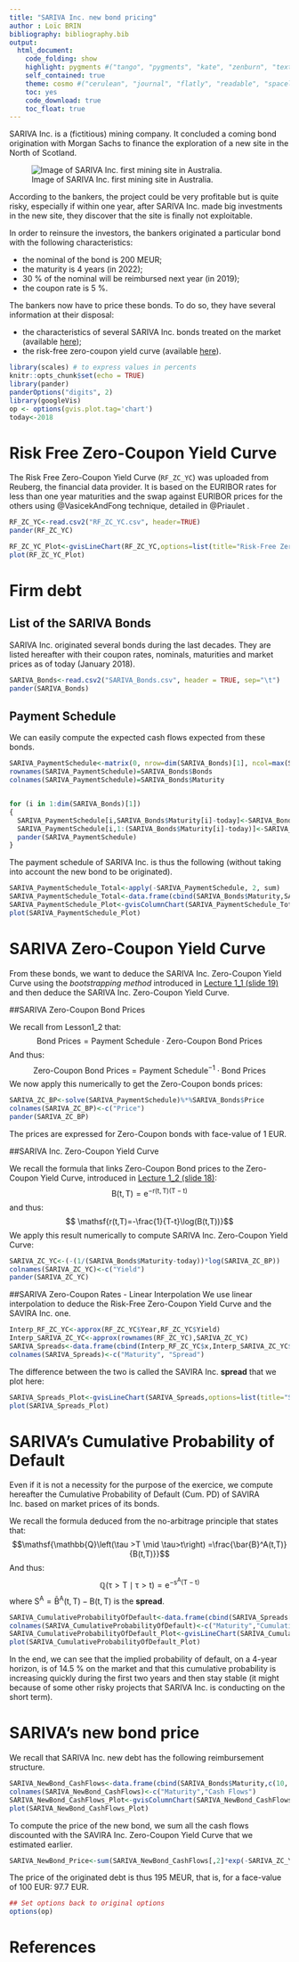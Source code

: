 ```yaml
---
title: "SARIVA Inc. new bond pricing"
author : Loïc BRIN
bibliography: bibliography.bib
output:
  html_document:
    code_folding: show
    highlight: pygments #("tango", "pygments", "kate", "zenburn", "textmate")
    self_contained: true
    theme: cosmo #("cerulean", "journal", "flatly", "readable", "spacelab", "united", and "cosmo")
    toc: yes
    code_download: true
    toc_float: true
---
```

SARIVA Inc. is a (fictitious) mining company. It concluded a coming bond origination with Morgan Sachs to finance the exploration of a new site in the North of Scotland. 


![Image of SARIVA Inc. first mining site in Australia.](SARIVA.png)


According to the bankers, the project could be very profitable but is quite risky, especially if within one year, after SARIVA Inc. made big investments in the new site, they discover that the site is finally not exploitable.

In order to reinsure the investors, the bankers originated a particular bond with the following characteristics:

* the nominal of the bond is 200 MEUR;
* the maturity is 4 years (in 2022);
* 30 % of the nominal will be reimbursed next year (in 2019);
* the coupon rate is 5 %.

The bankers now have to price these bonds. To do so, they have several information at their disposal:

+ the characteristics of several SARIVA Inc. bonds treated on the market (available [here](http://defaultrisk.free.fr/SARIVA_Bonds.csv));
+ the risk-free zero-coupon yield curve (available [here](http://defaultrisk.free.fr/RF_ZC_YC.csv)).
```r
library(scales) # to express values in percents
knitr::opts_chunk$set(echo = TRUE)
library(pander)
panderOptions("digits", 2)
library(googleVis)
op <- options(gvis.plot.tag='chart')
today<-2018
```
# Risk Free Zero-Coupon Yield Curve
The Risk Free Zero-Coupon Yield Curve (`RF_ZC_YC`) was uploaded from Reuberg, the financial data provider. It is based on the EURIBOR rates for less than one year maturities and the swap against EURIBOR prices for the others using @VasicekAndFong technique, detailed in @Priaulet .
```r
RF_ZC_YC<-read.csv2("RF_ZC_YC.csv", header=TRUE)
pander(RF_ZC_YC)
```
```r
RF_ZC_YC_Plot<-gvisLineChart(RF_ZC_YC,options=list(title="Risk-Free Zero-Coupon Yield-Curve", tooltip.trigger='selection', height=300, vAxis.minValue=0,explorer="{actions: ['dragToPan', 'rightClickToReset']}",curveType="function",hAxis="{title:'Maturity (in years)'}", vAxis="{format:'#.#%'}",vAxes="[{title:'Yields'}]"))
plot(RF_ZC_YC_Plot)
```

# Firm debt
## List of the SARIVA Bonds
SARIVA Inc. originated several bonds during the last decades. They are listed hereafter with their coupon rates, nominals, maturities and market prices as of today (January 2018).

```r
SARIVA_Bonds<-read.csv2("SARIVA_Bonds.csv", header = TRUE, sep="\t")
pander(SARIVA_Bonds)
```
## Payment Schedule
We can easily compute the expected cash flows expected from these bonds.
```r
SARIVA_PaymentSchedule<-matrix(0, nrow=dim(SARIVA_Bonds)[1], ncol=max(SARIVA_Bonds$Maturity-today))
rownames(SARIVA_PaymentSchedule)=SARIVA_Bonds$Bonds
colnames(SARIVA_PaymentSchedule)=SARIVA_Bonds$Maturity


for (i in 1:dim(SARIVA_Bonds)[1])
{
  SARIVA_PaymentSchedule[i,SARIVA_Bonds$Maturity[i]-today]<-SARIVA_Bonds$Nominal[i]
  SARIVA_PaymentSchedule[i,1:(SARIVA_Bonds$Maturity[i]-today)]<-SARIVA_PaymentSchedule[i,1:(SARIVA_Bonds$Maturity[i]-today)]+SARIVA_Bonds$Nominal[i]*SARIVA_Bonds$CouponRate[i]
  pander(SARIVA_PaymentSchedule)
}

```
The payment schedule of SARIVA Inc. is thus the following (without taking into account the new bond to be originated).
```r
SARIVA_PaymentSchedule_Total<-apply(-SARIVA_PaymentSchedule, 2, sum)
SARIVA_PaymentSchedule_Total<-data.frame(cbind(SARIVA_Bonds$Maturity,SARIVA_PaymentSchedule_Total))
SARIVA_PaymentSchedule_Plot<-gvisColumnChart(SARIVA_PaymentSchedule_Total,options=list(title="Debt Payment Schedule of SARIVA Inc.", hAxis="{format:'####'}", hAxis="{title:'Years'}", vAxis="{format:'#.# MEUR'}",vAxes="[{title:'Cash Flows (in MEUR)'}]"))
plot(SARIVA_PaymentSchedule_Plot)
```
# SARIVA Zero-Coupon Yield Curve
From these bonds, we want to deduce the SARIVA Inc. Zero-Coupon Yield Curve using the *bootstrapping method* introduced in [Lecture 1_1 (slide 19)](http://defaultrisk.free.fr/PDF/Lesson1_1.pdf#page=19) and then deduce the SARIVA Inc. Zero-Coupon Yield Curve.

##SARIVA Zero-Coupon Bond Prices

We recall from Lesson1_2 that:
$$\mathsf{\text{Bond Prices}}=\mathsf{\text{Payment Schedule}} \cdot \mathsf{\text{Zero-Coupon Bond Prices}}$$
And thus:
$$\mathsf{\text{Zero-Coupon Bond Prices}}=\mathsf{\text{Payment Schedule}}^{-1}\cdot\mathsf{\text{Bond Prices}}$$
We now apply this numerically to get the Zero-Coupon bonds prices:
```r
SARIVA_ZC_BP<-solve(SARIVA_PaymentSchedule)%*%SARIVA_Bonds$Price
colnames(SARIVA_ZC_BP)<-c("Price")
pander(SARIVA_ZC_BP)
```
The prices are expressed for Zero-Coupon bonds with face-value of 1 EUR.

##SARIVA Inc. Zero-Coupon Yield Curve

We recall the formula that links Zero-Coupon Bond prices to the Zero-Coupon Yield Curve, introduced in  [Lecture 1_2 (slide 18)](http://defaultrisk.free.fr/PDF/Lesson1_1.pdf#page=18):
$$ \mathsf{B(t,T)=e^{-r(t,T)(T-t)}}$$
and thus:
$$ \mathsf{r(t,T)=-\frac{1}{T-t}\log(B(t,T))}$$
We apply this result numerically to compute SARIVA Inc. Zero-Coupon Yield Curve:
```r
SARIVA_ZC_YC<-(-(1/(SARIVA_Bonds$Maturity-today))*log(SARIVA_ZC_BP))
colnames(SARIVA_ZC_YC)<-c("Yield")
pander(SARIVA_ZC_YC)
```
##SARIVA Zero-Coupon Rates - Linear Interpolation
We use linear interpolation to deduce the Risk-Free Zero-Coupon Yield Curve and the SAVIRA Inc. one. 
```r
Interp_RF_ZC_YC<-approx(RF_ZC_YC$Year,RF_ZC_YC$Yield)
Interp_SARIVA_ZC_YC<-approx(rownames(RF_ZC_YC),SARIVA_ZC_YC)
SARIVA_Spreads<-data.frame(cbind(Interp_RF_ZC_YC$x,Interp_SARIVA_ZC_YC$y-Interp_RF_ZC_YC$y))
colnames(SARIVA_Spreads)<-c("Maturity", "Spread")
```
The difference between the two is called the SAVIRA Inc. **spread** that we plot here:
```r
SARIVA_Spreads_Plot<-gvisLineChart(SARIVA_Spreads,options=list(title="SARIVA Inc. spreads", tooltip.trigger='selection', height=300, vAxis.minValue=0,explorer="{actions: ['dragToPan', 'rightClickToReset']}",curveType="function",hAxis="{title:'Maturity (in years)'}", vAxis="{format:'#.#%'}",vAxes="[{title:'Spreads'}]"))
plot(SARIVA_Spreads_Plot)
```
# SARIVA's Cumulative Probability of Default

Even if it is not a necessity for the purpose of the exercice, we compute hereafter the Cumulative Probability of Default (Cum. PD) of SAVIRA Inc. based on market prices of its bonds.

We recall the formula deduced from the no-arbitrage principle that states that:
$$\mathsf{\mathbb{Q}\left(\tau >T \mid \tau>t\right) =\frac{\bar{B}^A(t,T)}{B(t,T)}}$$
And thus:
$$\mathsf{\mathbb{Q}\left(\tau>T\mid \tau>t\right) =e^{-s^A(T-t)}}$$
where $\mathsf{S^A=\bar{B}^A(t,T)-B(t,T)}$ is the **spread**.
```r
SARIVA_CumulativeProbabilityOfDefault<-data.frame(cbind(SARIVA_Spreads[,1],1-exp(-SARIVA_Spreads[,2]*SARIVA_Spreads[,1])))
colnames(SARIVA_CumulativeProbabilityOfDefault)<-c("Maturity","Cumulative PD")
SARIVA_CumulativeProbabilityOfDefault_Plot<-gvisLineChart(SARIVA_CumulativeProbabilityOfDefault,options=list(title="SARIVA Inc. Cumulative Probability of Default", tooltip.trigger='selection', height=300, vAxis.minValue=0,explorer="{actions: ['dragToPan', 'rightClickToReset']}",curveType="function",hAxis="{title:'Maturity (in years)'}", vAxis="{format:'#.#%'}",vAxes="[{title:'Cumulative Probability of Default'}]"))
plot(SARIVA_CumulativeProbabilityOfDefault_Plot)
```
In the end, we can see that the implied probability of default, on a 4-year horizon, is of 14.5 % on the market and that this cumulative probability is increasing quickly during the first two years and then stay stable (it might because of some other risky projects that SARIVA Inc. is conducting on the short term). 

# SARIVA's new bond price

We recall that SARIVA Inc. new debt has the following reimbursement structure.
```r
SARIVA_NewBond_CashFlows<-data.frame(cbind(SARIVA_Bonds$Maturity,c(10, 70, 7, 147)))
colnames(SARIVA_NewBond_CashFlows)<-c("Maturity","Cash Flows")
SARIVA_NewBond_CashFlows_Plot<-gvisColumnChart(SARIVA_NewBond_CashFlows,options=list(title="New Bond Payment Schedule of SARIVA Inc.", hAxis="{format:'####'}", hAxis="{title:'Years'}", vAxis="{format:'#.# MEUR'}",vAxes="[{title:'Cash Flows (in MEUR)'}]"))
plot(SARIVA_NewBond_CashFlows_Plot)
```
To compute the price of the new bond, we sum all the cash flows discounted with the SAVIRA Inc. Zero-Coupon Yield Curve that we estimated earlier.
```r
SARIVA_NewBond_Price<-sum(SARIVA_NewBond_CashFlows[,2]*exp(-SARIVA_ZC_YC*(SARIVA_NewBond_CashFlows[,1])))
```

The price of the originated debt is thus 195 MEUR, that is, for a face-value of 100 EUR: 97.7 EUR.

```r
## Set options back to original options
options(op)
```

# References